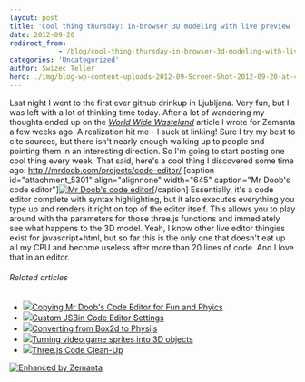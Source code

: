 ```yaml
---
layout: post
title: 'Cool thing thursday: in-browser 3D modeling with live preview '
date: 2012-09-20
redirect_from: 
            - /blog/cool-thing-thursday-in-browser-3d-modeling-with-live-preview/swizec/5296
categories: 'Uncategorized'
author: Swizec Teller
hero: ./img/blog-wp-content-uploads-2012-09-Screen-Shot-2012-09-20-at-4.13.10-PM-1024x695.png
---
```

Last night I went to the first ever github drinkup in Ljubljana. Very fun, but I was left with a lot of thinking time today. After a lot of wandering my thoughts ended up on the _[World Wide Wasteland](http://www.zemanta.com/blog/world-wide-wasteland/)_ article I wrote for Zemanta a few weeks ago. A realization hit me - I suck at linking! Sure I try my best to cite sources, but there isn't nearly enough walking up to people and pointing them in an interesting direction. So I'm going to start posting one cool thing every week. That said, here's a cool thing I discovered some time ago: <http://mrdoob.com/projects/code-editor/> \[caption id="attachment_5301" align="alignnone" width="645" caption="Mr Doob's code editor"][![Mr Doob's code editor](./img/blog-wp-content-uploads-2012-09-Screen-Shot-2012-09-20-at-4.13.10-PM-1024x695.png "Mr Doob's code editor")](http://swizec.com/blog/wp-content/uploads/2012/09/Screen-Shot-2012-09-20-at-4.13.10-PM.png)\[/caption] Essentially, it's a code editor complete with syntax highlighting, but it also executes everything you type up and renders it right on top of the editor itself. This allows you to play around with the parameters for those three.js functions and immediately see what happens to the 3D model. Yeah, I know other live editor thingies exist for javascript+html, but so far this is the only one that doesn't eat up all my CPU and become useless after more than 20 lines of code. And I love that in an editor.

###### Related articles

- [![](http://i.zemanta.com/110741877_80_80.jpg)](http://japhr.blogspot.com/2012/09/copying-mr-doobs-code-editor-for-fun.html)[Copying Mr Doob's Code Editor for Fun and Phyics](http://japhr.blogspot.com/2012/09/copying-mr-doobs-code-editor-for-fun.html)
- [![](http://i.zemanta.com/111138707_80_80.jpg)](http://www.elijahmanor.com/2012/09/custom-jsbin-code-editor-settings.html)[Custom JSBin Code Editor Settings](http://www.elijahmanor.com/2012/09/custom-jsbin-code-editor-settings.html)
- [![](http://i.zemanta.com/110741878_80_80.jpg)](http://japhr.blogspot.com/2012/09/converting-from-box2d-to-physijs.html)[Converting from Box2d to Physijs](http://japhr.blogspot.com/2012/09/converting-from-box2d-to-physijs.html)
- [![](http://i.zemanta.com/noimg_41_80_80.jpg)](http://hackaday.com/2012/09/19/turning-video-game-sprites-into-3d-objects/)[Turning video game sprites into 3D objects](http://hackaday.com/2012/09/19/turning-video-game-sprites-into-3d-objects/)
- [![](http://i.zemanta.com/112750800_80_80.jpg)](http://japhr.blogspot.com/2012/09/threejs-code-clean-up.html)[Three.js Code Clean-Up](http://japhr.blogspot.com/2012/09/threejs-code-clean-up.html)

[![Enhanced by Zemanta](http://img.zemanta.com/zemified_e.png?x-id=d3a85d38-3421-403f-b4aa-35bc473aae30)](http://www.zemanta.com/?px "Enhanced by Zemanta")